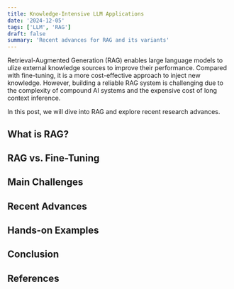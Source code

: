 ```yaml
---
title: Knowledge-Intensive LLM Applications
date: '2024-12-05'
tags: ['LLM', 'RAG']
draft: false
summary: 'Recent advances for RAG and its variants'
---
```


Retrieval-Augmented Generation (RAG) enables large language models to ulize external knowledge sources to improve their performance. Compared with fine-tuning, it is a more cost-effective approach to inject new knowledge. However, building a reliable RAG system is challenging due to the complexity of compound AI systems and the expensive cost of long context inference.

In this post, we will dive into RAG and explore recent research advances.

## What is RAG?

## RAG vs. Fine-Tuning

## Main Challenges

## Recent Advances

## Hands-on Examples

## Conclusion

## References